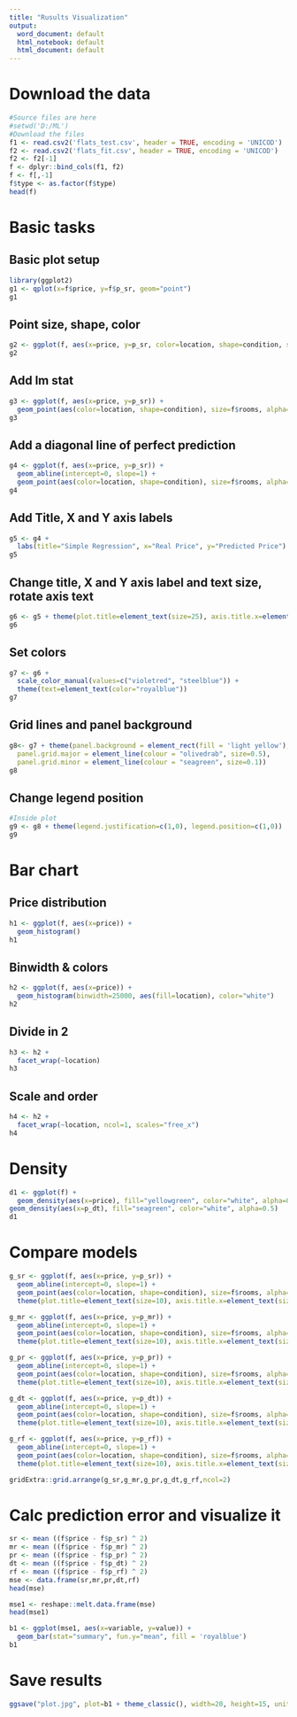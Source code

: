 ---
title: "Rusults Visualization"
output:
  word_document: default
  html_notebook: default
  html_document: default
---
# Download the data
```{r}
#Source files are here
#setwd('D:/ML')
#Download the files
f1 <- read.csv2('flats_test.csv', header = TRUE, encoding = 'UNICOD')
f2 <- read.csv2('flats_fit.csv', header = TRUE, encoding = 'UNICOD')
f2 <- f2[-1]
f <- dplyr::bind_cols(f1, f2)
f <- f[,-1]
f$type <- as.factor(f$type)
head(f)
```

# Basic tasks

## Basic plot setup
```{r}
library(ggplot2)
g1 <- qplot(x=f$price, y=f$p_sr, geom="point")
g1
```

## Point size, shape, color 
```{r}
g2 <- ggplot(f, aes(x=price, y=p_sr, color=location, shape=condition, size=rooms)) + geom_point(, alpha=0.5)  
g2
```

## Add lm stat 
```{r}
g3 <- ggplot(f, aes(x=price, y=p_sr)) + 
  geom_point(aes(color=location, shape=condition), size=f$rooms, alpha=0.5) + stat_smooth(method="lm")
g3
```

## Add a diagonal line of perfect prediction
```{r}
g4 <- ggplot(f, aes(x=price, y=p_sr)) + 
  geom_abline(intercept=0, slope=1) +
  geom_point(aes(color=location, shape=condition), size=f$rooms, alpha=0.5)
g4
```

## Add Title, X and Y axis labels
```{r}
g5 <- g4 + 
  labs(title="Simple Regression", x="Real Price", y="Predicted Price")  
g5
```

## Change title, X and Y axis label and text size, rotate axis text
```{r}
g6 <- g5 + theme(plot.title=element_text(size=25), axis.title.x=element_text(size=15), axis.title.y=element_text(size=15), axis.text.x=element_text(size=7, angle=90), axis.text.y=element_text(size=7, angle=45))
g6
```

## Set colors
```{r}
g7 <- g6 + 
  scale_color_manual(values=c("violetred", "steelblue")) +
  theme(text=element_text(color="royalblue"))
g7
```

## Grid lines and panel background
```{r}
g8<- g7 + theme(panel.background = element_rect(fill = 'light yellow'),
  panel.grid.major = element_line(colour = "olivedrab", size=0.5),
  panel.grid.minor = element_line(colour = "seagreen", size=0.1))
g8
```

## Change legend position
```{r}
#Inside plot
g9 <- g8 + theme(legend.justification=c(1,0), legend.position=c(1,0))  # legend justification is the anchor point on the legend, considering the bottom left of legend as (0,0)
g9
```

# Bar chart

## Price distribution
```{r}
h1 <- ggplot(f, aes(x=price)) + 
  geom_histogram()
h1
```

## Binwidth & colors
```{r}
h2 <- ggplot(f, aes(x=price)) +
  geom_histogram(binwidth=25000, aes(fill=location), color="white")
h2
```

## Divide in 2
```{r}
h3 <- h2 +
  facet_wrap(~location)
h3
```

## Scale and order
```{r}
h4 <- h2 + 
  facet_wrap(~location, ncol=1, scales="free_x")
h4
```

# Density
```{r}
d1 <- ggplot(f) +
  geom_density(aes(x=price), fill="yellowgreen", color="white", alpha=0.8) +   geom_density(aes(x=p_sr), fill="salmon", color="white", alpha=0.5) + 
geom_density(aes(x=p_dt), fill="seagreen", color="white", alpha=0.5)
d1
```

# Compare models
```{r}
g_sr <- ggplot(f, aes(x=price, y=p_sr)) + 
  geom_abline(intercept=0, slope=1) +
  geom_point(aes(color=location, shape=condition), size=f$rooms, alpha=0.5) + labs(title="Linear Regression", x="Real Price", y="Predicted Price") + 
  theme(plot.title=element_text(size=10), axis.title.x=element_text(size=7), axis.title.y=element_text(size=7), axis.text.x=element_text(size=5), axis.text.y=element_text(size=5)) + theme(legend.position="none")

g_mr <- ggplot(f, aes(x=price, y=p_mr)) + 
  geom_abline(intercept=0, slope=1) +
  geom_point(aes(color=location, shape=condition), size=f$rooms, alpha=0.5) + labs(title="Multiple Regression", x="Real Price", y="Predicted Price") + 
  theme(plot.title=element_text(size=10), axis.title.x=element_text(size=7), axis.title.y=element_text(size=7), axis.text.x=element_text(size=5), axis.text.y=element_text(size=5)) + theme(legend.position="none")

g_pr <- ggplot(f, aes(x=price, y=p_pr)) + 
  geom_abline(intercept=0, slope=1) +
  geom_point(aes(color=location, shape=condition), size=f$rooms, alpha=0.5) + labs(title="Polynomial Regression", x="Real Price", y="Predicted Price") + 
  theme(plot.title=element_text(size=10), axis.title.x=element_text(size=7), axis.title.y=element_text(size=7), axis.text.x=element_text(size=5), axis.text.y=element_text(size=5)) + theme(legend.position="none") 

g_dt <- ggplot(f, aes(x=price, y=p_dt)) + 
  geom_abline(intercept=0, slope=1) +
  geom_point(aes(color=location, shape=condition), size=f$rooms, alpha=0.5) + labs(title="Regression Tree", x="Real Price", y="Predicted Price") + 
  theme(plot.title=element_text(size=10), axis.title.x=element_text(size=7), axis.title.y=element_text(size=7), axis.text.x=element_text(size=5), axis.text.y=element_text(size=5)) + theme(legend.position="none")

g_rf <- ggplot(f, aes(x=price, y=p_rf)) + 
  geom_abline(intercept=0, slope=1) +
  geom_point(aes(color=location, shape=condition), size=f$rooms, alpha=0.5) + labs(title="Random Forest", x="Real Price", y="Predicted Price") + 
  theme(plot.title=element_text(size=10), axis.title.x=element_text(size=7), axis.title.y=element_text(size=7), axis.text.x=element_text(size=5), axis.text.y=element_text(size=5)) + theme(legend.position="none")

gridExtra::grid.arrange(g_sr,g_mr,g_pr,g_dt,g_rf,ncol=2)
```

# Calc prediction error and visualize it
```{r}
sr <- mean ((f$price - f$p_sr) ^ 2)
mr <- mean ((f$price - f$p_mr) ^ 2)
pr <- mean ((f$price - f$p_pr) ^ 2)
dt <- mean ((f$price - f$p_dt) ^ 2)
rf <- mean ((f$price - f$p_rf) ^ 2)
mse <- data.frame(sr,mr,pr,dt,rf)
head(mse)

mse1 <- reshape::melt.data.frame(mse)
head(mse1)

b1 <- ggplot(mse1, aes(x=variable, y=value)) +
  geom_bar(stat="summary", fun.y="mean", fill = 'royalblue')
b1
```

# Save results
```{r}
ggsave("plot.jpg", plot=b1 + theme_classic(), width=20, height=15, units="cm", dpi=600)
```